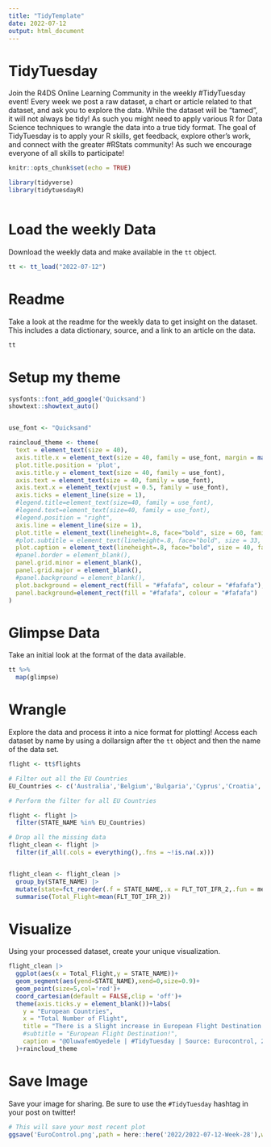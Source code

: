 ```yaml
---
title: "TidyTemplate"
date: 2022-07-12
output: html_document
---
```


# TidyTuesday

Join the R4DS Online Learning Community in the weekly #TidyTuesday event!
Every week we post a raw dataset, a chart or article related to that dataset, and ask you to explore the data.
While the dataset will be “tamed”, it will not always be tidy! As such you might need to apply various R for Data Science techniques to wrangle the data into a true tidy format.
The goal of TidyTuesday is to apply your R skills, get feedback, explore other’s work, and connect with the greater #RStats community!
As such we encourage everyone of all skills to participate!

```r

knitr::opts_chunk$set(echo = TRUE)

library(tidyverse)
library(tidytuesdayR)



```

# Load the weekly Data

Download the weekly data and make available in the `tt` object.

```r

tt <- tt_load("2022-07-12")

```


# Readme

Take a look at the readme for the weekly data to get insight on the dataset.
This includes a data dictionary, source, and a link to an article on the data.

```r

tt

```

# Setup my theme
```r
sysfonts::font_add_google('Quicksand')
showtext::showtext_auto()


use_font <- "Quicksand"

raincloud_theme <- theme(
  text = element_text(size = 40),
  axis.title.x = element_text(size = 40, family = use_font, margin = margin(t = 10, b = 10)),
  plot.title.position = 'plot',
  axis.title.y = element_text(size = 40, family = use_font),
  axis.text = element_text(size = 40, family = use_font),
  axis.text.x = element_text(vjust = 0.5, family = use_font),
  axis.ticks = element_line(size = 1),
  #legend.title=element_text(size=40, family = use_font),
  #legend.text=element_text(size=40, family = use_font),
  #legend.position = "right",
  axis.line = element_line(size = 1),
  plot.title = element_text(lineheight=.8, face="bold", size = 60, family = use_font, hjust = 0.5, margin = margin(b = 20)),
  #plot.subtitle = element_text(lineheight=.8, face="bold", size = 33, family = use_font, hjust = 0.5),
  plot.caption = element_text(lineheight=.8, face="bold", size = 40, family = use_font),
  #panel.border = element_blank(),
  panel.grid.minor = element_blank(),
  panel.grid.major = element_blank(),
  #panel.background = element_blank(),
  plot.background = element_rect(fill = "#fafafa", colour = "#fafafa"),
  panel.background=element_rect(fill = "#fafafa", colour = "#fafafa")
)

```


# Glimpse Data

Take an initial look at the format of the data available.

```r

tt %>% 
  map(glimpse)

```

# Wrangle

Explore the data and process it into a nice format for plotting! Access each dataset by name by using a dollarsign after the `tt` object and then the name of the data set.

```r
flight <- tt$flights

# Filter out all the EU Countries
EU_Countries <- c('Australia','Belgium','Bulgaria','Cyprus','Croatia','Czech Republic','Denmark','Estonia','Finland','France','Germany','Greece','Hungary','Ireland','Italy','Latvia','Lithuania','Luxembourg','Malta','Netherlands','poland','Portugal','Romania','Slovakia','Slovenia','Spain','Sweden')

# Perform the filter for all EU Countries

flight <- flight |> 
  filter(STATE_NAME %in% EU_Countries)

# Drop all the missing data
flight_clean <- flight |> 
  filter(if_all(.cols = everything(),.fns = ~!is.na(.x)))


flight_clean <- flight_clean |> 
  group_by(STATE_NAME) |> 
  mutate(state=fct_reorder(.f = STATE_NAME,.x = FLT_TOT_IFR_2,.fun = mean)) |>
  summarise(Total_Flight=mean(FLT_TOT_IFR_2))

```


# Visualize

Using your processed dataset, create your unique visualization.

```r
flight_clean |> 
  ggplot(aes(x = Total_Flight,y = STATE_NAME))+
  geom_segment(aes(yend=STATE_NAME),xend=0,size=0.9)+
  geom_point(size=5,col='red')+
  coord_cartesian(default = FALSE,clip = 'off')+
  theme(axis.ticks.y = element_blank())+labs(
    y = "European Countries",
    x = "Total Number of Flight",
    title = "There is a Slight increase in European Flight Destination from 2016 to 2022",
    #subtitle = "European Flight Destination!",
    caption = "@OluwafemOyedele | #TidyTuesday | Source: Eurocontrol, 2022"
  )+raincloud_theme

```

# Save Image

Save your image for sharing. Be sure to use the `#TidyTuesday` hashtag in your post on twitter! 

```r

# This will save your most recent plot
ggsave('EuroControl.png',path = here::here('2022/2022-07-12-Week-28'),width = 11,height = 8,dpi = 290,limitsize = TRUE,bg = '#fafafa')

```
